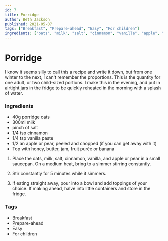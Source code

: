 ```yaml
---
id: 7
title: Porridge
author: Beth Jackson
published: 2021-05-07
tags: ["Breakfast", "Prepare-ahead", "Easy", "For children"]
ingredients: ["oats", "milk", "salt", "cinnamon", "vanilla", "apple", "pear"]
---
```


# Porridge

I know it seems silly to call this a recipe and write it down, but from one winter to the next, I can't remember the proportions. This is the quantity for one adult, or two child-sized portions. I make this in the evening, and put in airtight jars in the fridge to be quickly reheated in the morning with a splash of water.

### Ingredients

- 40g porridge oats
- 300ml milk
- pinch of salt
- 1/4 tsp cinnamon
- 1/4 tsp vanilla paste
- 1/2 an apple or pear, peeled and chopped (if you can get away with it)
- Top with honey, butter, jam, fruit purée or banana

1. Place the oats, milk, salt, cinnamon, vanilla, and apple or pear in a small saucepan. On a medium heat, bring to a simmer stirring constantly.

2. Stir constantly for 5 minutes while it simmers.

3. If eating straight away, pour into a bowl and add toppings of your choice. If making ahead, halve into little containers and store in the fridge.

### Tags

- Breakfast
- Prepare-ahead
- Easy
- For children

